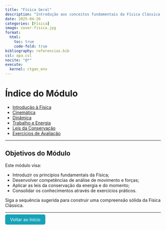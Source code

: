 ```yaml
---
title: "Física Geral"
description: "Introdução aos conceitos fundamentais da Física Clássica."
date: 2025-04-26
categories: [Física]
image: cover-fisica.jpg
format:
  html:
    toc: true
    code-fold: true
bibliography: referencias.bib
csl: apa.csl
nocite: "@*"
execute:
  kernel: ctgan_env
---
```


# Índice do Módulo

- [Introdução à Física](introducao-fisica.html)
- [Cinemática](cinematica.html)
- [Dinâmica](dinamica.html)
- [Trabalho e Energia](trabalho-energia.html)
- [Leis da Conservação](leis-conservacao.html)
- [Exercícios de Avaliação](avaliacao-fisica.html)

---

## Objetivos do Módulo

Este módulo visa:

- Introduzir os princípios fundamentais da Física;
- Desenvolver competências de análise de movimento e forças;
- Aplicar as leis da conservação da energia e do momento;
- Consolidar os conhecimentos através de exercícios práticos.

Siga a sequência sugerida para construir uma compreensão sólida da Física Clássica.

---

<p><a href="../../index.html" style="padding: 8px 16px; background-color: #17a2b8; color: white; border-radius: 5px; text-decoration: none;">Voltar ao Início</a></p>

